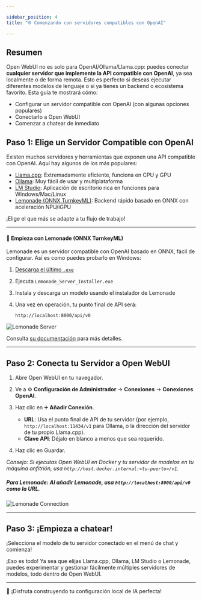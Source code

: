 ```yaml
---

sidebar_position: 4  
title: "🌐 Comenzando con servidores compatibles con OpenAI"

---
```


## Resumen

Open WebUI no es solo para OpenAI/Ollama/Llama.cpp: puedes conectar **cualquier servidor que implemente la API compatible con OpenAI**, ya sea localmente o de forma remota. Esto es perfecto si deseas ejecutar diferentes modelos de lenguaje o si ya tienes un backend o ecosistema favorito. Esta guía te mostrará cómo:

- Configurar un servidor compatible con OpenAI (con algunas opciones populares)
- Conectarlo a Open WebUI
- Comenzar a chatear de inmediato

## Paso 1: Elige un Servidor Compatible con OpenAI

Existen muchos servidores y herramientas que exponen una API compatible con OpenAI. Aquí hay algunos de los más populares:

- [Llama.cpp](https://github.com/ggml-org/llama.cpp): Extremadamente eficiente, funciona en CPU y GPU
- [Ollama](https://ollama.com/): Muy fácil de usar y multiplataforma
- [LM Studio](https://lmstudio.ai/): Aplicación de escritorio rica en funciones para Windows/Mac/Linux
- [Lemonade (ONNX TurnkeyML)](https://github.com/onnx/turnkeyml): Backend rápido basado en ONNX con aceleración NPU/iGPU

¡Elige el que más se adapte a tu flujo de trabajo!

---

#### 🍋 Empieza con Lemonade (ONNX TurnkeyML)

Lemonade es un servidor compatible con OpenAI basado en ONNX, fácil de configurar. Así es como puedes probarlo en Windows:

1. [Descarga el último `.exe`](https://github.com/onnx/turnkeyml/releases)
2. Ejecuta `Lemonade_Server_Installer.exe`
3. Instala y descarga un modelo usando el instalador de Lemonade
4. Una vez en operación, tu punto final de API será:

   ```
   http://localhost:8000/api/v0
   ```

![Lemonade Server](/images/getting-started/lemonade-server.png)

Consulta [su documentación](https://github.com/onnx/turnkeyml) para más detalles.

---

## Paso 2: Conecta tu Servidor a Open WebUI

1. Abre Open WebUI en tu navegador.
2. Ve a ⚙️ **Configuración de Administrador** → **Conexiones** → **Conexiones OpenAI**.
3. Haz clic en ➕ **Añadir Conexión**.

   - **URL**: Usa el punto final de API de tu servidor (por ejemplo, `http://localhost:11434/v1` para Ollama, o la dirección del servidor de tu propio Llama.cpp).
   - **Clave API**: Déjalo en blanco a menos que sea requerido.

4. Haz clic en Guardar.

*Consejo: Si ejecutas Open WebUI en Docker y tu servidor de modelos en tu máquina anfitrión, usa `http://host.docker.internal:<tu-puerto>/v1`.*

##### **Para Lemonade:**  Al añadir Lemonade, usa `http://localhost:8000/api/v0` como la URL.

![Lemonade Connection](/images/getting-started/lemonade-connection.png)

---

## Paso 3: ¡Empieza a chatear!

¡Selecciona el modelo de tu servidor conectado en el menú de chat y comienza!

¡Eso es todo! Ya sea que elijas Llama.cpp, Ollama, LM Studio o Lemonade, puedes experimentar y gestionar fácilmente múltiples servidores de modelos, todo dentro de Open WebUI.

--- 

🚀 ¡Disfruta construyendo tu configuración local de IA perfecta!
